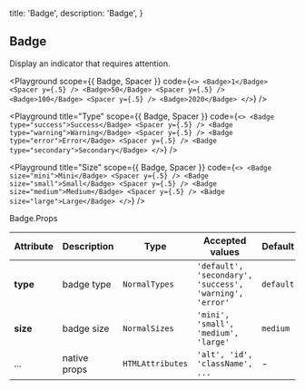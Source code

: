 
  title: 'Badge',
  description: 'Badge',
}

## Badge

Display an indicator that requires attention.

<Playground
  scope={{ Badge, Spacer }}
  code={`
  <>
    <Badge>1</Badge> <Spacer y={.5} />
    <Badge>50</Badge> <Spacer y={.5} />
    <Badge>100</Badge> <Spacer y={.5} />
    <Badge>2020</Badge>
  </>
`} />

<Playground
  title="Type"
  scope={{ Badge, Spacer }}
  code={`
  <>
    <Badge type="success">Success</Badge> <Spacer y={.5} />
    <Badge type="warning">Warning</Badge> <Spacer y={.5} />
    <Badge type="error">Error</Badge> <Spacer y={.5} />
    <Badge type="secondary">Secondary</Badge>
  </>
`} />

<Playground
  title="Size"
  scope={{ Badge, Spacer }}
  code={`
  <>
    <Badge size="mini">Mini</Badge> <Spacer y={.5} />
    <Badge size="small">Small</Badge> <Spacer y={.5} />
    <Badge size="medium">Medium</Badge> <Spacer y={.5} />
    <Badge size="large">Large</Badge>
  </>
`} />


<Attributes edit="/pages/docs/components/badge.mdx">
<Attributes.Title>Badge.Props</Attributes.Title>

| Attribute | Description | Type | Accepted values | Default
| ---------- | ---------- | ---- |  -------------- | ------ |
| **type** | badge type | `NormalTypes` | `'default', 'secondary', 'success', 'warning', 'error'` | `default` |
| **size** | badge size | `NormalSizes` | `'mini', 'small', 'medium', 'large'` | `medium` |
| ... | native props | `HTMLAttributes` | `'alt', 'id', 'className', ...` | - |

</Attributes>


